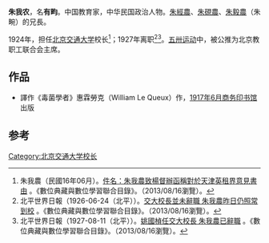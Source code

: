 '''朱我农'''，名'''有畇'''。中国教育家，中华民国政治人物。[[朱經農|朱經農]]、[[朱硯農|朱硯農]]、[[朱毅農|朱毅農]]（朱畹）的兄長。

1924年，担任[[北京交通大学|北京交通大学]]校长<ref>朱我農（民國16年06月）。[http://catalog.digitalarchives.tw/item/00/09/54/11.html 件名：朱我農致楊督辦函稱對於天津英租界意見書由] {{Wayback|url=http://catalog.digitalarchives.tw/item/00/09/54/11.html |date=20160304083422 }}。《數位典藏與數位學習聯合目錄》。（2013/08/16瀏覽）。</ref>；1927年离职<ref>北平世界日報（1926-06-24（北平））。[http://catalog.digitalarchives.tw/item/00/07/84/4e.html 交大校長並未辭職 朱我農昨日仍照常到校] {{Wayback|url=http://catalog.digitalarchives.tw/item/00/07/84/4e.html |date=20160304120531 }}。《數位典藏與數位學習聯合目錄》。（2013/08/16瀏覽）。</ref><ref>北平世界日報（1927-08-11（北平））。[http://catalog.digitalarchives.tw/item/00/07/5e/63.html 姚國楨任交大校長 朱我農已辭職] {{Wayback|url=http://catalog.digitalarchives.tw/item/00/07/5e/63.html |date=20160304071819 }}。《數位典藏與數位學習聯合目錄》。（2013/08/16瀏覽）。</ref>。[[五卅运动|五卅运动]]中，被公推为北京教职工联合会主席。
== 作品 ==
*譯作《毒菌學者》惠霖勞克（William Le Queux）作，[[1917年|1917年]][[6月|6月]][[商务印书馆|商务印书馆]]出版

==参考==
{{reflist}}
[[Category:北京交通大学校长|Category:北京交通大学校长]]